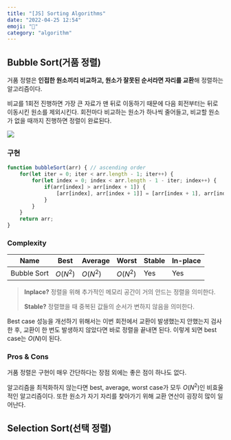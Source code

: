 ```yaml
---
title: "[JS] Sorting Algorithms"
date: "2022-04-25 12:54"
emoji: "🍦"
category: "algorithm"
---
```

## Bubble Sort(거품 정렬)
거품 정렬은 **인접한 원소끼리 비교하고, 원소가 잘못된 순서라면 자리를 교환**해 정렬하는 알고리즘이다.

비교를 1회전 진행하면 가장 큰 자료가 맨 뒤로 이동하기 때문에 다음 회전부터는 뒤로 이동시킨 원소를 제외시킨다.
회전마다 비교하는 원소가 하나씩 줄어들고, 비교할 원소가 없을 때까지 진행하면 정렬이 완료된다.

<img src="https://camo.githubusercontent.com/34e1e2a85f90e3d7c005ada9e1c7a5f57a7eb9a4d519fb369b276a0dd7f5aec9/68747470733a2f2f75706c6f61642e77696b696d656469612e6f72672f77696b6970656469612f636f6d6d6f6e732f632f63382f427562626c652d736f72742d6578616d706c652d33303070782e676966" />

### 구현
```js
function bubbleSort(arr) { // ascending order
    for(let iter = 0; iter < arr.length - 1; iter++) {
        for(let index = 0; index < arr.length - 1 - iter; index++) {
            if(arr[index] > arr[index + 1]) {
                [arr[index], arr[index + 1]] = [arr[index + 1], arr[index]];
            }
        }
    }
    return arr;
}
```

### Complexity

|Name|Best|Average|Worst|Stable|In-place|
|---|---|---|---|---|---|
|Bubble Sort|$O(N^2)$|$O(N^2)$|$O(N^2)$|Yes|Yes|

> **Inplace?** 정렬을 위해 추가적인 메모리 공간이 거의 안드는 정렬을 의미한다.
>
> **Stable?** 정렬했을 때 중복된 값들의 순서가 변하지 않음을 의미한다.

Best case 성능을 개선하기 위해서는 이번 회전에서 교환이 발생했는지 안했는지 검사한 후,
교환이 한 번도 발생하지 않았다면 바로 정렬을 끝내면 된다. 이렇게 되면 best case는 $O(N)$이 된다.

### Pros & Cons
거품 정렬은 구현이 매우 간단하다는 장점 외에는 좋은 점이 하나도 없다.

알고리즘을 최적화하지 않는다면 best, average, worst case가 모두 $O(N^2)$인 비효울적인 알고리즘이다.
또한 원소가 자기 자리를 찾아가기 위해 교환 연산이 굉장히 많이 일어난다.

## Selection Sort(선택 정렬)
